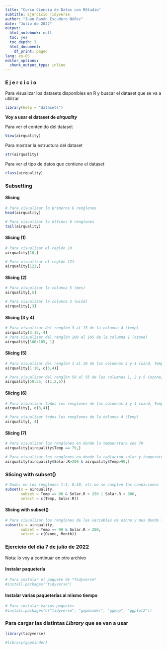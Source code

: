 ---
title: "Curso Ciencia de Datos con RStudio"
subtitle: Ejercicio Tidyverse
author: "Juan Ramón Escudero Núñez"
date: "Julio de 2022"
output:
  html_notebook: null
  toc: yes
  toc_depth: 3
  html_document:
    df_print: paged
lang: es-ES
editor_options:
  chunk_output_type: inline
---
### **E j e r c i c i o**

Para visualizar los datasets disponibles en R y buscar el dataset que se va a utilizar
```{r}
library(help = "datasets")
```

**Voy a usar el dataset de *airquality***

Para ver el contenido del dataset
```{r}
View(airquality)
```

Para mostrar la estructura del dataset
```{r}
str(airquality)
```

Para ver el tipo de datos que contiene el dataset
```{r}
class(airquality)
```


### **Subsetting**

#### Slicing
```{r}
# Para visualizar lo primeros 6 renglones
head(airquality)
```

```{r}
# Para visualizar lo últimos 6 renglones
tail(airquality)
```

#### Slicing (1)
```{r}
# Para visualizar el reglón 10
airquality[10,]
```

```{r}
# Para visualizar el reglón 121
airquality[121,] 
```


#### Slicing (2)
```{r}
# Para visualizar la columna 5 (mes)
airquality[,5] 
```

```{r}
# Para visualizar la columna 3 (wind)
airquality[,3] 
```


#### Slicing (3 y 4)
```{r}
# Para visualizar del renglón 3 al 15 de la columna 4 (temp)
airquality[3:15, 4]
# Para visualizar del renglón 100 al 105 de la columna 1 (ozone)
airquality[100:105, 1]
```


#### Slicing (5)
```{r}
# Para visualizar del renglón 1 al 10 de las columnas 3 y 4 (wind, Temp)
airquality[1:10, c(3,4)] 
```

```{r}
# Para visualizar del renglón 50 al 55 de las columnas 1, 2 y 5 (ozone, solarR, mes)
airquality[50:55, c(1,2,5)]
```


#### Slicing (6)
```{r}
# Para visualizar todos los renglones de las columnas 3 y 4 (wind, Temp)
airquality[, c(3,4)]
```

```{r}
# Para visualizar todos los renglones de la columna 4 (Temp)
airquality[, 4]
```


#### Slicing (7)
```{r}
# Para visualizar los renglones en donde la temperatura sea 79
airquality[airquality$Temp == 79,]
```

```{r}
# Para visualizar los renglones en donde la radiación solar y temperatura son altas
airquality[airquality$Solar.R>200 & airquality$Temp>90,]
```



### **Slicing with subset()**
```{r}
# Duda: en los renglones 1:3, 8:10, etc no se cumplen las condiciones
subset(x = airquality,
       subset = Temp == 90 & Solar.R > 250 | Solar.R < 300,
       select = c(Temp, Solar.R))
```


#### Slicing with subset()
```{r}
# Para visualizar los renglones de las variables de ozono y mes donde la temperatura sea 90 y radiación solar superior a 200
subset(x = airquality,
       subset = Temp == 90 & Solar.R > 200,
       select = c(Ozone, Month))
```



### **Ejercicio del día 7 de julio de 2022**

Nota: lo voy a continuar en otro archivo

#### Instalar paquetería
```{r}
# Para instalar el paquete de *Tidyverse*
#install.packages("tidyverse")
```

#### Instalar varias paqueterías al mismo tiempo
```{r}
# Para instalar varios paquetes
#install.packages(c("tidyverse", "gapminder", "ggmap", "ggplot2"))
```


### Para cargar las distintas *Library* que se van a usar
```{r}
library(tidyverse)
```

```{r}
#library(gapminder)
```

